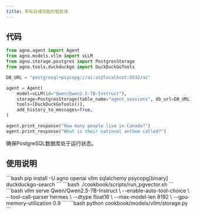 ```yaml
---
title: 带有存储功能的智能体
---
```

## 代码

```python cookbook/models/vllm/storage.py
from agno.agent import Agent
from agno.models.vllm import vLLM
from agno.storage.postgres import PostgresStorage
from agno.tools.duckduckgo import DuckDuckGoTools

DB_URL = "postgresql+psycopg://ai:ai@localhost:5532/ai"

agent = Agent(
    model=vLLM(id="Qwen/Qwen2.5-7B-Instruct"),
    storage=PostgresStorage(table_name="agent_sessions", db_url=DB_URL),
    tools=[DuckDuckGoTools()],
    add_history_to_messages=True,
)

agent.print_response("How many people live in Canada?")
agent.print_response("What is their national anthem called?")
```

<Note>
 确保PostgreSQL数据库处于运行状态。
</Note>

## 使用说明

<Steps>
  <Snippet file="create-venv-step.mdx" />

  <Step title="安装库">
    ```bash
    pip install -U agno openai vllm sqlalchemy psycopg[binary] duckduckgo-search
    ```
  </Step>

  <Step title="启动 PostgreSQL 数据库">
    ```bash
    ./cookbook/scripts/run_pgvector.sh
    ```
  </Step>
  
  <Step title="启动 vLLM 服务器">
    ```bash
    vllm serve Qwen/Qwen2.5-7B-Instruct \
        --enable-auto-tool-choice \
        --tool-call-parser hermes \
        --dtype float16 \
        --max-model-len 8192 \
        --gpu-memory-utilization 0.9
    ```
  </Step>

  <Step title="运行智能体">
    ```bash
    python cookbook/models/vllm/storage.py
    ```
  </Step>
</Steps>